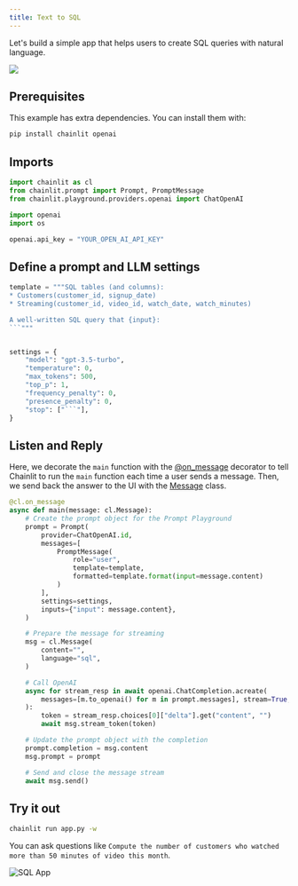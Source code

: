 ```yaml
---
title: Text to SQL
---
```


Let's build a simple app that helps users to create SQL queries with natural language.

<Frame caption="Preview of the final result">
  <img src="/images/text-to-sql.png" />
</Frame>

## Prerequisites

This example has extra dependencies. You can install them with:

```bash
pip install chainlit openai
```

## Imports

```python app.py
import chainlit as cl
from chainlit.prompt import Prompt, PromptMessage
from chainlit.playground.providers.openai import ChatOpenAI

import openai
import os

openai.api_key = "YOUR_OPEN_AI_API_KEY"
```

## Define a prompt and LLM settings

````python app.py
template = """SQL tables (and columns):
* Customers(customer_id, signup_date)
* Streaming(customer_id, video_id, watch_date, watch_minutes)

A well-written SQL query that {input}:
```"""


settings = {
    "model": "gpt-3.5-turbo",
    "temperature": 0,
    "max_tokens": 500,
    "top_p": 1,
    "frequency_penalty": 0,
    "presence_penalty": 0,
    "stop": ["```"],
}
````

## Listen and Reply

Here, we decorate the `main` function with the [@on_message](/api-reference/on-message) decorator to tell Chainlit to run the `main` function each time a user sends a message.
Then, we send back the answer to the UI with the [Message](/api-reference/message) class.

```python app.py
@cl.on_message
async def main(message: cl.Message):
    # Create the prompt object for the Prompt Playground
    prompt = Prompt(
        provider=ChatOpenAI.id,
        messages=[
            PromptMessage(
                role="user",
                template=template,
                formatted=template.format(input=message.content)
            )
        ],
        settings=settings,
        inputs={"input": message.content},
    )

    # Prepare the message for streaming
    msg = cl.Message(
        content="",
        language="sql",
    )

    # Call OpenAI
    async for stream_resp in await openai.ChatCompletion.acreate(
        messages=[m.to_openai() for m in prompt.messages], stream=True, **settings
    ):
        token = stream_resp.choices[0]["delta"].get("content", "")
        await msg.stream_token(token)

    # Update the prompt object with the completion
    prompt.completion = msg.content
    msg.prompt = prompt

    # Send and close the message stream
    await msg.send()
```

## Try it out

```bash
chainlit run app.py -w
```

You can ask questions like `Compute the number of customers who watched more than 50 minutes of video this month`.

![SQL App](/images/text-to-sql.png)
